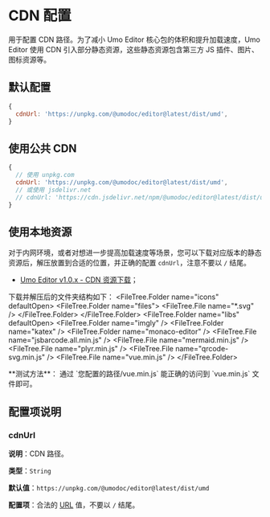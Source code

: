 
# CDN 配置

用于配置 CDN 路径。为了减小 Umo Editor 核心包的体积和提升加载速度，Umo Editor 使用 CDN 引入部分静态资源，这些静态资源包含第三方 JS 插件、图片、图标资源等。

## 默认配置

```js
{
  cdnUrl: 'https://unpkg.com/@umodoc/editor@latest/dist/umd',
}
```

## 使用公共 CDN

```js
{
  // 使用 unpkg.com
  cdnUrl: 'https://unpkg.com/@umodoc/editor@latest/dist/umd',
  // 或使用 jsdelivr.net
  // cdnUrl: 'https://cdn.jsdelivr.net/npm/@umodoc/editor@latest/dist/umd',
}
```

## 使用本地资源

对于内网环境，或者对想进一步提高加载速度等场景，您可以下载对应版本的静态资源后，解压放置到合适的位置，并正确的配置 `cdnUrl`，注意不要以 `/` 结尾。

- [Umo Editor v1.0.x - CDN 资源下载](https://cdn.umodoc.com/cdn%2FUmo%20Editor%20v1.0.x%20-%20CDN%20%E8%B5%84%E6%BA%90.zip)；

下载并解压后的文件夹结构如下：
<FileTree>
  <FileTree.Folder name="icons" defaultOpen>
    <FileTree.Folder name="files">
      <FileTree.File name="*.svg" />
    </FileTree.Folder>
  </FileTree.Folder>
  <FileTree.Folder name="libs" defaultOpen>
    <FileTree.Folder name="imgly" />
    <FileTree.Folder name="katex" />
    <FileTree.Folder name="monaco-editor" />
    <FileTree.File name="jsbarcode.all.min.js" />
    <FileTree.File name="mermaid.min.js" />
    <FileTree.File name="plyr.min.js" />
    <FileTree.File name="qrcode-svg.min.js" />
    <FileTree.File name="vue.min.js" />
  </FileTree.Folder>
</FileTree>

<Callout type="warning" emoji="⚠️">
**测试方法**： 通过 `您配置的路径/vue.min.js` 能正确的访问到 `vue.min.js` 文件即可。
</Callout>



## 配置项说明

### cdnUrl

**说明**：CDN 路径。

**类型**：`String`

**默认值**：`https://unpkg.com/@umodoc/editor@latest/dist/umd`

**配置项**：合法的 [URL](https://developer.mozilla.org/zh-CN/docs/Learn/Common_questions/Web_mechanics/What_is_a_URL) 值，不要以 `/` 结尾。

